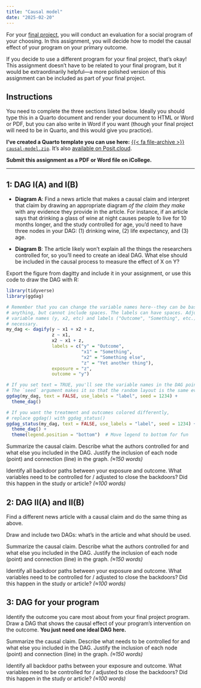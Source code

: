 ```yaml
---
title: "Causal model"
date: "2025-02-20"
---
```


For your [final project](/assignment/final-project.qmd), you will conduct an evaluation for a social program of your choosing. In this assignment, you will decide how to model the causal effect of your program on your primary outcome. 

If you decide to use a different program for your final project, that's okay! This assignment doesn't have to be related to your final program, but it would be extraordinarily helpful—a more polished version of this assignment can be included as part of your final project.


## Instructions

You need to complete the three sections listed below. Ideally you should type this in a Quarto document and render your document to HTML or Word or PDF, but you can also write in Word if you want (though your final project will need to be in Quarto, and this would give you practice).

**I've created a Quarto template you can use here:** [{{< fa file-archive >}} `causal-model.zip`](/projects/causal-model.zip). It's also [available on Posit.cloud](https://posit.cloud/spaces/599025/content/9520202).

**Submit this assignment as a PDF or Word file on iCollege.**

---


## 1: DAG I(A) and I(B)

- **Diagram A**: Find a news article that makes a causal claim and interpret that claim by drawing an appropriate diagram *of the claim they make* with any evidence they provide in the article. For instance, if an article says that drinking a glass of wine at night causes people to live for 10 months longer, and the study controlled for age, you'd need to have three nodes in your DAG: (1) drinking wine, (2) life expectancy, and (3) age.

- **Diagram B**: The article likely won't explain all the things the researchers controlled for, so you'll need to create an ideal DAG. What else should be included in the causal process to measure the effect of X on Y? 

Export the figure from dagitty and include it in your assignment, or use this code to draw the DAG with R:

```r
library(tidyverse)
library(ggdag)

# Remember that you can change the variable names here--they can be basically
# anything, but cannot include spaces. The labels can have spaces. Adjust the
# variable names (y, x2, etc) and labels ("Outcome", "Something", etc.) as
# necessary.
my_dag <- dagify(y ~ x1 + x2 + z,
                 z ~ x1,
                 x2 ~ x1 + z,
                 labels = c("y" = "Outcome",
                            "x1" = "Something",
                            "x2" = "Something else",
                            "z" = "Yet another thing"),
                 exposure = "z",
                 outcome = "y")

# If you set text = TRUE, you'll see the variable names in the DAG points
# The `seed` argument makes it so that the random layout is the same every time
ggdag(my_dag, text = FALSE, use_labels = "label", seed = 1234) +
  theme_dag()

# If you want the treatment and outcomes colored differently,
# replace ggdag() with ggdag_status()
ggdag_status(my_dag, text = FALSE, use_labels = "label", seed = 1234) +
  theme_dag() +
  theme(legend.position = "bottom")  # Move legend to bottom for fun
```

Summarize the causal claim. Describe what the authors controlled for and what else you included in the DAG. Justify the inclusion of each node (point) and connection (line) in the graph. *(≈150 words)*

Identify all backdoor paths between your exposure and outcome. What variables need to be controlled for / adjusted to close the backdoors? Did this happen in the study or article? *(≈100 words)*


## 2: DAG II(A) and II(B)

Find a different news article with a causal claim and do the same thing as above.

Draw and include two DAGs: what's in the article and what should be used.

Summarize the causal claim. Describe what the authors controlled for and what else you included in the DAG. Justify the inclusion of each node (point) and connection (line) in the graph. *(≈150 words)*

Identify all backdoor paths between your exposure and outcome. What variables need to be controlled for / adjusted to close the backdoors? Did this happen in the study or article? *(≈100 words)*


## 3: DAG for your program

Identify the outcome you care most about from your final project program. Draw a DAG that shows the causal effect of your program's intervention on the outcome. **You just need one ideal DAG here.**

Summarize the causal claim. Describe what needs to be controlled for and what else you included in the DAG. Justify the inclusion of each node (point) and connection (line) in the graph. *(≈150 words)*

Identify all backdoor paths between your exposure and outcome. What variables need to be controlled for / adjusted to close the backdoors? Did this happen in the study or article? *(≈100 words)*
